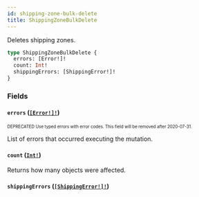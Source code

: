 ```yaml
---
id: shipping-zone-bulk-delete
title: ShippingZoneBulkDelete
---
```


Deletes shipping zones.

```graphql
type ShippingZoneBulkDelete {
  errors: [Error!]!
  count: Int!
  shippingErrors: [ShippingError!]!
}
```

### Fields

#### `errors` ([`[Error!]!`](/api-reference/objects/error.mdx))

<sub><sup><span className="deprecatedTag">DEPRECATED</span> Use typed errors with error codes. This field will be removed after 2020-07-31.</sup></sub>

List of errors that occurred executing the mutation.

#### `count` ([`Int!`](/api-reference/scalars/int.mdx))

Returns how many objects were affected.

#### `shippingErrors` ([`[ShippingError!]!`](/api-reference/objects/shipping-error.mdx))
